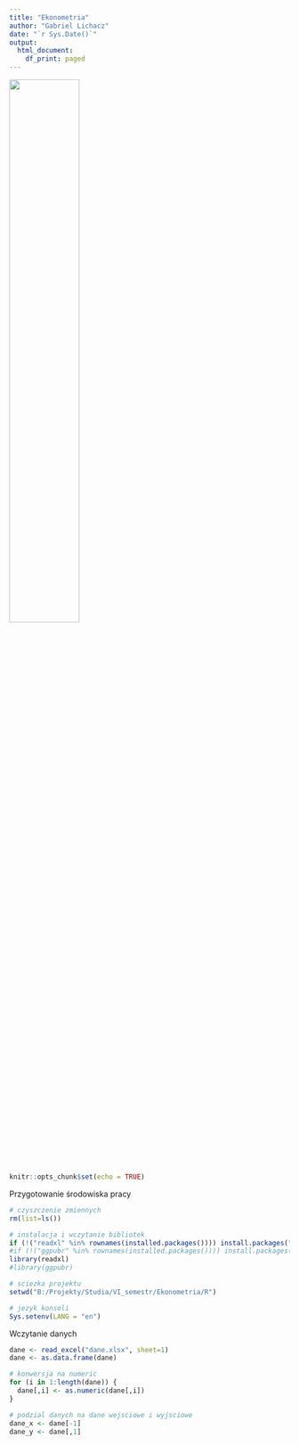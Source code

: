```yaml
---
title: "Ekonometria"
author: "Gabriel Lichacz"
date: "`r Sys.Date()`"
output:
  html_document:
    df_print: paged
---
```


![](wydzial.png){width="50%"}

```r
knitr::opts_chunk$set(echo = TRUE)
```

Przygotowanie środowiska pracy

```r
# czyszczenie zmiennych
rm(list=ls()) 

# instalacja i wczytanie bibliotek
if (!("readxl" %in% rownames(installed.packages()))) install.packages("readxl") 
#if (!("ggpubr" %in% rownames(installed.packages()))) install.packages("ggpubr")
library(readxl)
#library(ggpubr)

# sciezka projektu
setwd("B:/Projekty/Studia/VI_semestr/Ekonometria/R")

# jezyk konsoli
Sys.setenv(LANG = "en")
```

Wczytanie danych

```r
dane <- read_excel("dane.xlsx", sheet=1)
dane <- as.data.frame(dane)

# konwersja na numeric
for (i in 1:length(dane)) { 
  dane[,i] <- as.numeric(dane[,i])
}

# podzial danych na dane wejsciowe i wyjsciowe
dane_x <- dane[-1]
dane_y <- dane[,1]
```
